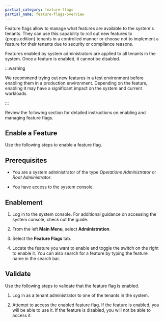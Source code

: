 ```yaml
---
partial_category: feature-flags
partial_name: feature-flags-overview
---
```




<!-- prettier-ignore -->
Feature flags allow <PaletteVertexUrlMapper text="system administrators" edition={props.edition}  url="/system-management/account-management/#system-administrators" /> to 
manage what features are available to the system's tenants. They can use this capability to roll out new features to {props.edition} tenants in a controlled manner or choose not to implement a feature for their tenants due to security or compliance reasons.

Features enabled by system administrators are applied to all tenants in the system. Once a feature is enabled, it cannot
be disabled.

:::warning

We recommend trying out new features in a test environment before enabling them in a production environment. Depending
on the feature, enabling it may have a significant impact on the system and current workloads.

:::

Review the following section for detailed instructions on enabling and managing feature flags.

## Enable a Feature

Use the following steps to enable a feature flag.

## Prerequisites

- You are a system administrator of the type _Operations Administrator_ or _Root Administrator_.

- You have access to the system console.

## Enablement


1. Log in to the system console. For additional guidance on accessing the system console, check out the
   <PaletteVertexUrlMapper
     edition={props.edition}
     text="Access the System Console"
     url="/system-management/#access-the-system-console"
   /> guide.

2. From the left **Main Menu**, select **Administration**.

3. Select the **Feature Flags** tab.

4. Locate the feature you want to enable and toggle the switch on the right to enable it. You can also search
   for a feature by typing the feature name in the search bar.

## Validate

Use the following steps to validate that the feature flag is enabled.

1. Log in as a tenant administrator to one of the tenants in the system.

2. Attempt to access the enabled feature flag. If the feature is enabled, you will be able to use it. If the feature is
   disabled, you will not be able to access it.